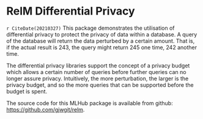 # RelM Differential Privacy {#relm}

`r CiteDate(20210327)` This package demonstrates the utilisation of
differential privacy to protect the privacy of data within a
database. A query of the database will return the data perturbed by a
certain amount. That is, if the actual result is 243, the query might
return 245 one time, 242 another time. 

The differential privacy libraries support the concept of a privacy
budget which allows a certain number of queries before further queries
can no longer assure privacy. Intuitively, the more perturbation, the
larger is the privacy budget, and so the more queries that can be
supported before the budget is spent.

The source code for this MLHub package is available from github:
<https://github.com/gjwgit/relm>.
